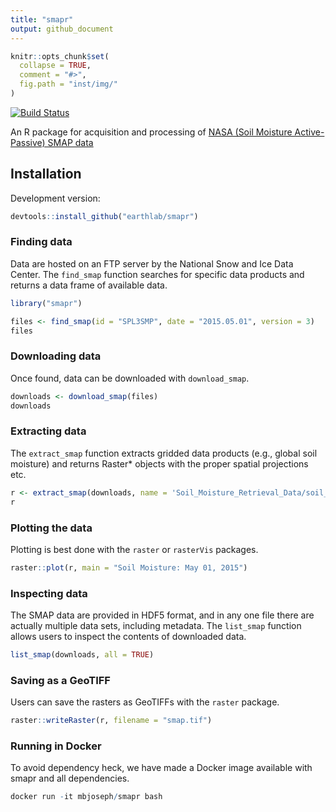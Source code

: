```yaml
---
title: "smapr"
output: github_document
---
```


```r
knitr::opts_chunk$set(
  collapse = TRUE,
  comment = "#>",
  fig.path = "inst/img/"
)
```

[![Build Status](https://travis-ci.org/earthlab/smapr.svg?branch=master)](https://travis-ci.org/earthlab/smapr) 

An R package for acquisition and processing of [NASA (Soil Moisture Active-Passive) SMAP data](http://smap.jpl.nasa.gov/)

## Installation

Development version:

```r
devtools::install_github("earthlab/smapr")
```

### Finding data

Data are hosted on an FTP server by the National Snow and Ice Data Center.
The `find_smap` function searches for specific data products and returns a data frame of available data.

```r
library("smapr")

files <- find_smap(id = "SPL3SMP", date = "2015.05.01", version = 3)
files
```

### Downloading data

Once found, data can be downloaded with `download_smap`.

```r
downloads <- download_smap(files)
downloads
```


### Extracting data

The `extract_smap` function extracts gridded data products (e.g., global soil moisture) and returns Raster* objects with the proper spatial projections etc.

```r
r <- extract_smap(downloads, name = 'Soil_Moisture_Retrieval_Data/soil_moisture')
r
```

### Plotting the data

Plotting is best done with the `raster` or `rasterVis` packages.

```r
raster::plot(r, main = "Soil Moisture: May 01, 2015")
```


### Inspecting data

The SMAP data are provided in HDF5 format, and in any one file there are actually multiple data sets, including metadata.
The `list_smap` function allows users to inspect the contents of downloaded data.

```r
list_smap(downloads, all = TRUE)
```

### Saving as a GeoTIFF

Users can save the rasters as GeoTIFFs with the `raster` package.

```r
raster::writeRaster(r, filename = "smap.tif")
```

### Running in Docker

To avoid dependency heck, we have made a Docker image available with smapr and all dependencies.

```r
docker run -it mbjoseph/smapr bash
```
